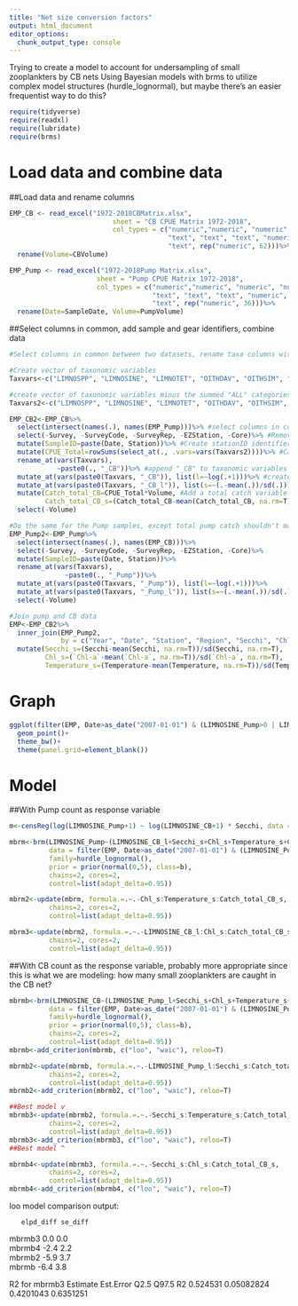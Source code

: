 ```yaml
---
title: "Net size conversion factors"
output: html_document
editor_options: 
  chunk_output_type: console
---
```


Trying to create a model to account for undersampling of small zooplankters by CB nets
Using Bayesian models with brms to utilize complex model structures (hurdle_lognormal), but maybe there's an easier frequentist way to do this?


```r
require(tidyverse)
require(readxl)
require(lubridate)
require(brms)
```

# Load data and combine data

##Load data and rename columns

```r
EMP_CB <- read_excel("1972-2018CBMatrix.xlsx", 
                          sheet = "CB CPUE Matrix 1972-2018", 
                          col_types = c("numeric","numeric", "numeric", "numeric", "date", 
                                        "text", "text", "text", "numeric", "text", "text",
                                        "text", rep("numeric", 62)))%>%
  rename(Volume=CBVolume)

EMP_Pump <- read_excel("1972-2018Pump Matrix.xlsx", 
                      sheet = "Pump CPUE Matrix 1972-2018", 
                      col_types = c("numeric","numeric", "numeric", "numeric", "date", 
                                    "text", "text", "text", "numeric", 
                                    "text", rep("numeric", 36)))%>%
  rename(Date=SampleDate, Volume=PumpVolume)
```

##Select columns in common, add sample and gear identifiers, combine data

```r
#Select columns in common between two datasets, rename taxa columns with distinct names

#Create vector of taxonomic variables
Taxvars<-c("LIMNOSPP", "LIMNOSINE", "LIMNOTET", "OITHDAV", "OITHSIM", "OITHSPP", "OTHCYCAD", "ALLCYCADULTS", "HARPACT", "CYCJUV", "LIMNOJUV", "OITHJUV", "OTHCYCJUV", "ALLCYCJUV", "COPNAUP", "EURYNAUP", "OTHCOPNAUP", "PDIAPNAUP", "SINONAUP", "ALLCOPNAUP", "ASPLANCH", "KERATELA", "OTHROT", "POLYARTH", "SYNCH", "SYNCHBIC", "TRICHO", "ALLROTIFERS", "BARNNAUP")

#create vector of taxonomic variables minus the summed "ALL" categories
Taxvars2<-c("LIMNOSPP", "LIMNOSINE", "LIMNOTET", "OITHDAV", "OITHSIM", "OITHSPP", "OTHCYCAD", "HARPACT", "CYCJUV", "LIMNOJUV", "OITHJUV", "OTHCYCJUV", "COPNAUP", "EURYNAUP", "OTHCOPNAUP", "PDIAPNAUP", "SINONAUP", "ASPLANCH", "KERATELA", "OTHROT", "POLYARTH", "SYNCH", "SYNCHBIC", "TRICHO", "BARNNAUP")

EMP_CB2<-EMP_CB%>%
  select(intersect(names(.), names(EMP_Pump)))%>% #select columns in common between two datasets
  select(-Survey, -SurveyCode, -SurveyRep, -EZStation, -Core)%>% #Remove some variables
  mutate(SampleID=paste(Date, Station))%>% #Create stationID identifier
  mutate(CPUE_Total=rowSums(select_at(., .vars=vars(Taxvars2))))%>% #Calculate total CPUE for total catch variable below
  rename_at(vars(Taxvars),
            ~paste0(., "_CB"))%>% #append "_CB" to taxonomic variables
  mutate_at(vars(paste0(Taxvars, "_CB")), list(l=~log(.+1)))%>% #create log(x+1) transformed counts
  mutate_at(vars(paste0(Taxvars, "_CB_l")), list(s=~(.-mean(.))/sd(.)))%>% #Standardize the logged counts to help models fit
  mutate(Catch_total_CB=CPUE_Total*Volume, #Add a total catch variable in case more zooplankton in a net clogs the net and helps catch more of the smaller zooplankters
         Catch_total_CB_s=(Catch_total_CB-mean(Catch_total_CB, na.rm=T))/sd(Catch_total_CB, na.rm=T))%>% #standardize total catch
  select(-Volume)

#Do the same for the Pump samples, except total pump catch shouldn't matter 
EMP_Pump2<-EMP_Pump%>%
  select(intersect(names(.), names(EMP_CB)))%>%
  select(-Survey, -SurveyCode, -SurveyRep, -EZStation, -Core)%>%
  mutate(SampleID=paste(Date, Station))%>%
  rename_at(vars(Taxvars),
              ~paste0(., "_Pump"))%>%
  mutate_at(vars(paste0(Taxvars, "_Pump")), list(l=~log(.+1)))%>%
  mutate_at(vars(paste0(Taxvars, "_Pump_l")), list(s=~(.-mean(.))/sd(.)))%>%
  select(-Volume)

#Join pump and CB data
EMP<-EMP_CB2%>%
  inner_join(EMP_Pump2, 
             by = c("Year", "Date", "Station", "Region", "Secchi", "Chl-a", "Temperature", "ECSurfacePreTow", "ECBottomPreTow", "SampleID"))%>%
  mutate(Secchi_s=(Secchi-mean(Secchi, na.rm=T))/sd(Secchi, na.rm=T),
         Chl_s=(`Chl-a`-mean(`Chl-a`, na.rm=T))/sd(`Chl-a`, na.rm=T),
         Temperature_s=(Temperature-mean(Temperature, na.rm=T))/sd(Temperature, na.rm=T))
```

# Graph

```r
ggplot(filter(EMP, Date>as_date("2007-01-01") & (LIMNOSINE_Pump>0 | LIMNOSINE_CB_l>0)), aes(x=LIMNOSINE_CB_l, y=LIMNOSINE_Pump_l))+
  geom_point()+
  theme_bw()+
  theme(panel.grid=element_blank())
```

# Model

##With Pump count as response variable 
```r
m<-censReg(log(LIMNOSINE_Pump+1) ~ log(LIMNOSINE_CB+1) * Secchi, data = filter(EMP, Date>as_date("2007-01-01")))

mbrm<-brm(LIMNOSINE_Pump~(LIMNOSINE_CB_l+Secchi_s+Chl_s+Temperature_s+Catch_total_CB_s)^3, 
          data = filter(EMP, Date>as_date("2007-01-01") & (LIMNOSINE_Pump>0 | LIMNOSINE_CB_l>0)), 
          family=hurdle_lognormal(),
          prior = prior(normal(0,5), class=b),
          chains=2, cores=2,
          control=list(adapt_delta=0.95))

mbrm2<-update(mbrm, formula.=.~.-Chl_s:Temperature_s:Catch_total_CB_s,
          chains=2, cores=2,
          control=list(adapt_delta=0.95))

mbrm3<-update(mbrm2, formula.=.~.-LIMNOSINE_CB_l:Chl_s:Catch_total_CB_s,
          chains=2, cores=2,
          control=list(adapt_delta=0.95))
```

##With CB count as the response variable, probably more appropriate since this is what we are modeling: how many small zooplankters are caught in the CB net?
```r
mbrmb<-brm(LIMNOSINE_CB~(LIMNOSINE_Pump_l+Secchi_s+Chl_s+Temperature_s+Catch_total_CB_s)^3, 
          data = filter(EMP, Date>as_date("2007-01-01") & (LIMNOSINE_Pump>0 | LIMNOSINE_CB_l>0)), 
          family=hurdle_lognormal(),
          prior = prior(normal(0,5), class=b),
          chains=2, cores=2,
          control=list(adapt_delta=0.95))
mbrmb<-add_criterion(mbrmb, c("loo", "waic"), reloo=T)

mbrmb2<-update(mbrmb, formula.=.~.-LIMNOSINE_Pump_l:Secchi_s:Catch_total_CB_s -LIMNOSINE_Pump_l:Secchi_s:Temperature_s -Secchi_s:Chl_s:Temperature_s,
          chains=2, cores=2,
          control=list(adapt_delta=0.95))
mbrmb2<-add_criterion(mbrmb2, c("loo", "waic"), reloo=T)

##Best model v
mbrmb3<-update(mbrmb2, formula.=.~.-Secchi_s:Temperature_s:Catch_total_CB_s -LIMNOSINE_Pump_l:Secchi_s:Chl_s,
          chains=2, cores=2,
          control=list(adapt_delta=0.95))
mbrmb3<-add_criterion(mbrmb3, c("loo", "waic"), reloo=T)
##Best model ^

mbrmb4<-update(mbrmb3, formula.=.~.-Secchi_s:Chl_s:Catch_total_CB_s,
          chains=2, cores=2,
          control=list(adapt_delta=0.95))
mbrmb4<-add_criterion(mbrmb4, c("loo", "waic"), reloo=T)
```

loo model comparison output:

       elpd_diff se_diff
mbrmb3  0.0       0.0   
mbrmb4 -2.4       2.2   
mbrmb2 -5.9       3.7   
mbrmb  -6.4       3.8  

R2 for mbrmb3
 Estimate  Est.Error      Q2.5     Q97.5
R2 0.524531 0.05082824 0.4201043 0.6351251